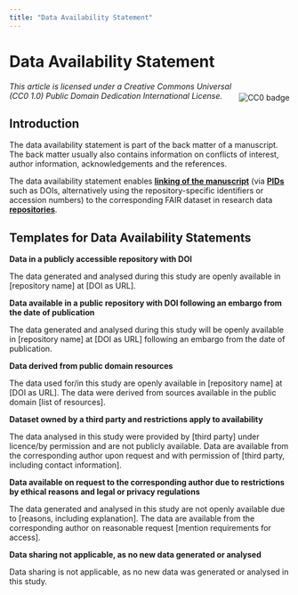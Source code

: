 ```yaml
---
title: "Data Availability Statement"
---
```

# Data Availability Statement

<img align="right" src='https://licensebuttons.net/l/zero/1.0/88x31.png' alt="CC0 badge" vspace="20"/>
<i>This article is licensed under a Creative Commons Universal (CC0 1.0) Public Domain Dedication International License.</i>

## Introduction

The data availability statement is part of the back matter of a manuscript. The back matter usually also contains information on conflicts of interest, author information, acknowledgements and the references. 

The data availability statement enables **[linking of the manuscript](/docs/topics/data_publication)** (via  **[PIDs](/docs/topics/pid)** such as DOIs, alternatively using the repository-specific identifiers or accession numbers) to the corresponding FAIR dataset in research data **[repositories](/docs/topics/repositories)**. 

## Templates for Data Availability Statements

<b>Data in a publicly accessible repository with DOI</b>

The data generated and analysed during this study are openly available in [repository name] at [DOI as URL].

<b>Data available in a public repository with DOI following an embargo from the date of publication</b>

The data generated and analysed during this study will be openly available in [repository name] at [DOI as URL] following an embargo from the date of publication.

<b>Data derived from public domain resources</b>

The data used for/in  this study are openly available in [repository name] at [DOI as URL]. The data were derived from sources available in the public domain [list of resources]. 

<b>Dataset owned by a third party and restrictions apply to availability</b>

The data analysed in this study were provided by [third party] under licence/by permission and are not publicly available. Data are available from the corresponding author upon request and with permission of [third party, including contact information].

<b>Data available on request to the corresponding author due to restrictions by ethical reasons and legal or privacy regulations</b>

The data generated and analysed in this study are not openly available due to [reasons, including explanation]. The data are available from the corresponding author on reasonable request [mention requirements for access].

<b>Data sharing not applicable, as no new data generated or analysed</b>

Data sharing is not applicable, as no new data was generated or analysed in this study.

